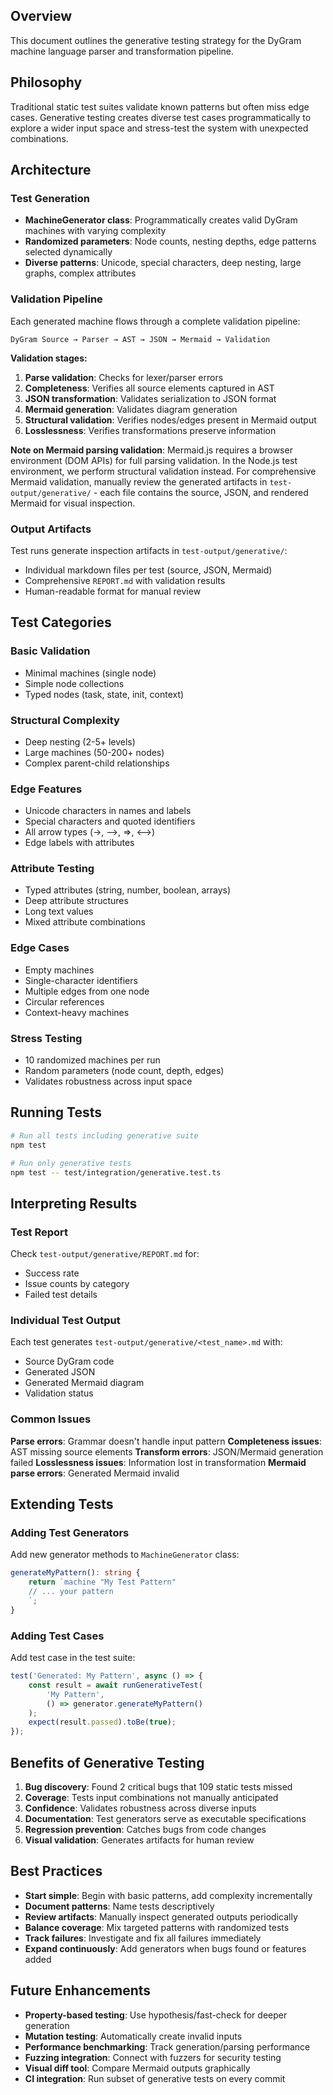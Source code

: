
<PageLayout title="Generative Testing" description="Generative testing strategy for the DyGram machine language parser and transformation pipeline">

## Overview

This document outlines the generative testing strategy for the DyGram machine language parser and transformation pipeline.

## Philosophy

Traditional static test suites validate known patterns but often miss edge cases. Generative testing creates diverse test cases programmatically to explore a wider input space and stress-test the system with unexpected combinations.

## Architecture

### Test Generation
- **MachineGenerator class**: Programmatically creates valid DyGram machines with varying complexity
- **Randomized parameters**: Node counts, nesting depths, edge patterns selected dynamically
- **Diverse patterns**: Unicode, special characters, deep nesting, large graphs, complex attributes

### Validation Pipeline

Each generated machine flows through a complete validation pipeline:

```
DyGram Source → Parser → AST → JSON → Mermaid → Validation
```

**Validation stages:**

1. **Parse validation**: Checks for lexer/parser errors
2. **Completeness**: Verifies all source elements captured in AST
3. **JSON transformation**: Validates serialization to JSON format
4. **Mermaid generation**: Validates diagram generation
5. **Structural validation**: Verifies nodes/edges present in Mermaid output
6. **Losslessness**: Verifies transformations preserve information

**Note on Mermaid parsing validation**: Mermaid.js requires a browser environment (DOM APIs) for full parsing validation. In the Node.js test environment, we perform structural validation instead. For comprehensive Mermaid validation, manually review the generated artifacts in `test-output/generative/` - each file contains the source, JSON, and rendered Mermaid for visual inspection.

### Output Artifacts

Test runs generate inspection artifacts in `test-output/generative/`:
- Individual markdown files per test (source, JSON, Mermaid)
- Comprehensive `REPORT.md` with validation results
- Human-readable format for manual review

## Test Categories

### Basic Validation
- Minimal machines (single node)
- Simple node collections
- Typed nodes (task, state, init, context)

### Structural Complexity
- Deep nesting (2-5+ levels)
- Large machines (50-200+ nodes)
- Complex parent-child relationships

### Edge Features
- Unicode characters in names and labels
- Special characters and quoted identifiers
- All arrow types (→, -->, =>, <-->)
- Edge labels with attributes

### Attribute Testing
- Typed attributes (string, number, boolean, arrays)
- Deep attribute structures
- Long text values
- Mixed attribute combinations

### Edge Cases
- Empty machines
- Single-character identifiers
- Multiple edges from one node
- Circular references
- Context-heavy machines

### Stress Testing
- 10 randomized machines per run
- Random parameters (node count, depth, edges)
- Validates robustness across input space

## Running Tests

```bash
# Run all tests including generative suite
npm test

# Run only generative tests
npm test -- test/integration/generative.test.ts
```

## Interpreting Results

### Test Report
Check `test-output/generative/REPORT.md` for:
- Success rate
- Issue counts by category
- Failed test details

### Individual Test Output
Each test generates `test-output/generative/<test_name>.md` with:
- Source DyGram code
- Generated JSON
- Generated Mermaid diagram
- Validation status

### Common Issues

**Parse errors**: Grammar doesn't handle input pattern
**Completeness issues**: AST missing source elements
**Transform errors**: JSON/Mermaid generation failed
**Losslessness issues**: Information lost in transformation
**Mermaid parse errors**: Generated Mermaid invalid

## Extending Tests

### Adding Test Generators

Add new generator methods to `MachineGenerator` class:

```typescript
generateMyPattern(): string {
    return `machine "My Test Pattern"
    // ... your pattern
    `;
}
```

### Adding Test Cases

Add test case in the test suite:

```typescript
test('Generated: My Pattern', async () => {
    const result = await runGenerativeTest(
        'My Pattern',
        () => generator.generateMyPattern()
    );
    expect(result.passed).toBe(true);
});
```

## Benefits of Generative Testing

1. **Bug discovery**: Found 2 critical bugs that 109 static tests missed
2. **Coverage**: Tests input combinations not manually anticipated
3. **Confidence**: Validates robustness across diverse inputs
4. **Documentation**: Test generators serve as executable specifications
5. **Regression prevention**: Catches bugs from code changes
6. **Visual validation**: Generates artifacts for human review

## Best Practices

- **Start simple**: Begin with basic patterns, add complexity incrementally
- **Document patterns**: Name tests descriptively
- **Review artifacts**: Manually inspect generated outputs periodically
- **Balance coverage**: Mix targeted patterns with randomized tests
- **Track failures**: Investigate and fix all failures immediately
- **Expand continuously**: Add generators when bugs found or features added

## Future Enhancements

- **Property-based testing**: Use hypothesis/fast-check for deeper generation
- **Mutation testing**: Automatically create invalid inputs
- **Performance benchmarking**: Track generation/parsing performance
- **Fuzzing integration**: Connect with fuzzers for security testing
- **Visual diff tool**: Compare Mermaid outputs graphically
- **CI integration**: Run subset of generative tests on every commit

</PageLayout>
